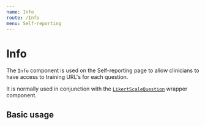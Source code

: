 ```yaml
---
name: Info
route: /Info
menu: Self-reporting
---
```



# Info

The `Info` component is used on the Self-reporting page to allow clinicians to have access to training URL's for each question.

<Props of={Info} />

It is normally used in conjunction with the [`LikertScaleQuestion`](/LikertScaleQuestion) wrapper component.

## Basic usage

<Playground>
  <Info url="http://www.wales.nhs.uk/governance-emanual/theme-5-timely-care" />
</Playground>
